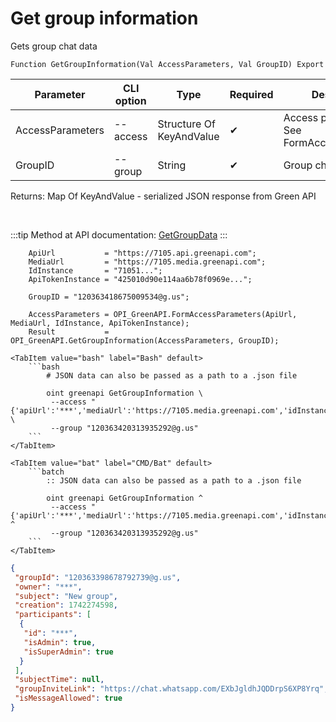 ﻿---
sidebar_position: 1
description: Get group information and other functions to work with Green API in the Open Integration Package, a free open-source integration library for 1C:Enterprise 8, OneScript and CLI
keywords: [1C, 1С, 1С:Enterprise, 1С:Enterprise 8.3, API, Integration, Services, Exchange, OneScript, CLI, Green API]
---


# Get group information
 Gets group chat data



`Function GetGroupInformation(Val AccessParameters, Val GroupID) Export`

  | Parameter | CLI option | Type | Required | Description |
  |-|-|-|-|-|
  | AccessParameters | --access | Structure Of KeyAndValue | &#x2714; | Access parameters. See FormAccessParameters |
  | GroupID | --group | String | &#x2714; | Group chat identifier |

  
  Returns:  Map Of KeyAndValue - serialized JSON response from Green API

<br/>

:::tip
Method at API documentation: [GetGroupData](https://green-api.com/docs/api/groups/GetGroupData/)
:::
<br/>



```bsl title="1C:Enterprise/OneScript code example"
    ApiUrl           = "https://7105.api.greenapi.com";
    MediaUrl         = "https://7105.media.greenapi.com";
    IdInstance       = "71051...";
    ApiTokenInstance = "425010d90e114aa6b78f0969e...";

    GroupID = "120363418675009534@g.us";

    AccessParameters = OPI_GreenAPI.FormAccessParameters(ApiUrl, MediaUrl, IdInstance, ApiTokenInstance);
    Result           = OPI_GreenAPI.GetGroupInformation(AccessParameters, GroupID);
```
 

 <Tabs>
  
    <TabItem value="bash" label="Bash" default>
        ```bash
            # JSON data can also be passed as a path to a .json file
            
            oint greenapi GetGroupInformation \
             --access "{'apiUrl':'***','mediaUrl':'https://7105.media.greenapi.com','idInstance':'7105187566','apiTokenInstance':'***'}" \
             --group "120363420313935292@g.us"
        ```
    </TabItem>
  
    <TabItem value="bat" label="CMD/Bat" default>
        ```batch
            :: JSON data can also be passed as a path to a .json file
            
            oint greenapi GetGroupInformation ^
             --access "{'apiUrl':'***','mediaUrl':'https://7105.media.greenapi.com','idInstance':'7105187566','apiTokenInstance':'***'}" ^
             --group "120363420313935292@g.us"
        ```
    </TabItem>
</Tabs>


```json title="Result"
{
 "groupId": "120363398678792739@g.us",
 "owner": "***",
 "subject": "New group",
 "creation": 1742274598,
 "participants": [
  {
   "id": "***",
   "isAdmin": true,
   "isSuperAdmin": true
  }
 ],
 "subjectTime": null,
 "groupInviteLink": "https://chat.whatsapp.com/EXbJgldhJQDDrpS6XP8Yrq",
 "isMessageAllowed": true
}
```
